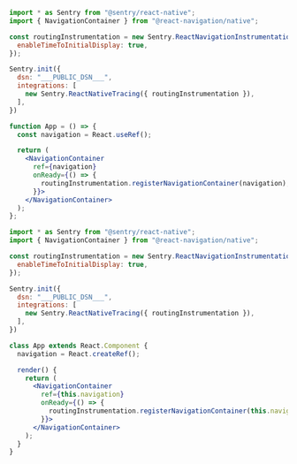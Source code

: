 ```jsx {tabTitle: Functional Components}
import * as Sentry from "@sentry/react-native";
import { NavigationContainer } from "@react-navigation/native";

const routingInstrumentation = new Sentry.ReactNavigationInstrumentation({
  enableTimeToInitialDisplay: true,
});

Sentry.init({
  dsn: "___PUBLIC_DSN___",
  integrations: [
    new Sentry.ReactNativeTracing({ routingInstrumentation }),
  ],
})

function App = () => {
  const navigation = React.useRef();

  return (
    <NavigationContainer
      ref={navigation}
      onReady={() => {
        routingInstrumentation.registerNavigationContainer(navigation);
      }}>
    </NavigationContainer>
  );
};
```

```jsx {tabTitle: Class Components}
import * as Sentry from "@sentry/react-native";
import { NavigationContainer } from "@react-navigation/native";

const routingInstrumentation = new Sentry.ReactNavigationInstrumentation({
  enableTimeToInitialDisplay: true,
});

Sentry.init({
  dsn: "___PUBLIC_DSN___",
  integrations: [
    new Sentry.ReactNativeTracing({ routingInstrumentation }),
  ],
})

class App extends React.Component {
  navigation = React.createRef();

  render() {
    return (
      <NavigationContainer
        ref={this.navigation}
        onReady={() => {
          routingInstrumentation.registerNavigationContainer(this.navigation);
        }}>
      </NavigationContainer>
    );
  }
}
```